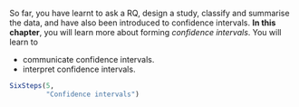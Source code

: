 ::: {.objectivesBox .objectives data-latex="{iconmonstr-target-4-240.png}"}
So far, you have learnt to ask a RQ, design a study, classify and summarise the data, and have also been introduced to confidence intervals.
**In this chapter**, you will learn more about forming *confidence intervals*.
You will learn to

* communicate confidence intervals.
* interpret confidence intervals.
:::



```r
SixSteps(5, 
         "Confidence intervals")
```
